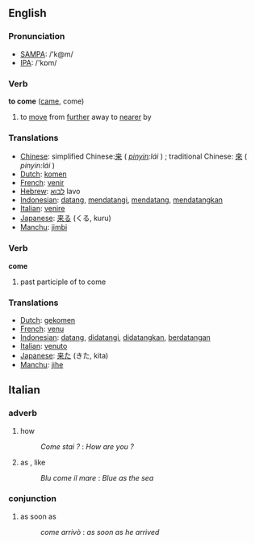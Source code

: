 
==English==


=== Pronunciation ===
*[[w:SAMPA|SAMPA]]: /'k@m/
*[[w:IPA|IPA]]: /'kɒm/

=== Verb ===



'''to come''' ([[came]], come)

# to [[move]] from [[further]] away to [[nearer]] by

=== Translations ===
*[[Chinese]]: simplified Chinese:[[来]] ( ''[[pinyin]]:lái'' ) ; traditional Chinese: [[來]] ( ''pinyin:lái'' ) 
*[[Dutch]]: [[komen]]
*[[French]]: [[venir]]
*[[Hebrew]]: [[לבוא]] lavo
*[[Indonesian]]: [[datang]], [[datang|mendatangi]], [[datang|mendatang]], [[datang|mendatangkan]]
*[[Italian]]: [[venire]]
*[[Japanese]]: [[来る]] (くる, kuru)
*[[Manchu]]: [[jimbi]]

=== Verb ===

'''come'''

# past participle of to come

=== Translations ===
*[[Dutch]]: [[gekomen]]
*[[French]]: [[venu]]
*[[Indonesian]]: [[datang]], [[datang|didatangi]], [[datang|didatangkan]], [[datang|berdatangan]]
*[[Italian]]: [[venuto]]
*[[Japanese]]: [[来た]] (きた, kita)
*[[Manchu]]: [[jihe]]

==Italian==
===adverb===
# how          
#:''Come stai ?'' : ''How are you ?''
# as , like
#:''Blu come il mare'' : ''Blue as the sea''

===conjunction===
# as soon as   
#:''come arrivò'' : ''as soon as he arrived''